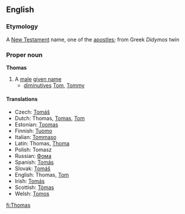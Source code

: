 ==English==
===Etymology===
A [[New Testament]] name, one of the [[apostle]]s; from Greek ''Didymos'' twin
===Proper noun===
'''Thomas'''
#A [[male]] [[given name]]
#* [[diminutive]]s [[Tom]], [[Tommy]]

====Translations====
*Czech: [[Tomáš]]
*Dutch: Thomas, [[Tomas]], [[Tom]]
*Estonian: [[Toomas]]
*Finnish: [[Tuomo]]
*Italian: [[Tommaso]]
*Latin: Thomas, [[Thoma]]
*Polish: Tomasz
*Russian: [[Фома]]
*Spanish: [[Tomás]]
*Slovak: [[Tomáš]]
*English: Thomas, [[Tom]]
*Irish: [[Tomás]]
*Scottish: [[Tòmas]]
*Welsh: [[Tomos]]

[[fi:Thomas]]